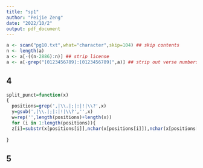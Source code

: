 ---
title: "sp1"
author: "Peijie Zeng"
date: "2022/10/2"
output: pdf_document
---

```{r setup, include=FALSE}
a <- scan("pg10.txt",what="character",skip=104) ## skip contents
n <- length(a)
a <- a[-((n-2886):n)] ## strip license
a <- a[-grep("[0123456789]:[0123456789]",a)] ## strip out verse numbers
```

## 4



```{r cars}
split_punct=function(x)
{
  positions=grep(',|\\.|;|:|!|\\?',x)
  y=gsub(',|\\.|;|:|!|\\?','',x)
  w=rep('',length(positions)+length(x))
  for (i in 1:length(positions)){
  z[i]=substr(x[positions[i]],nchar(x[positions[i]]),nchar(x[positions[i]]))}
  
}
```

## 5

```{r }

```


